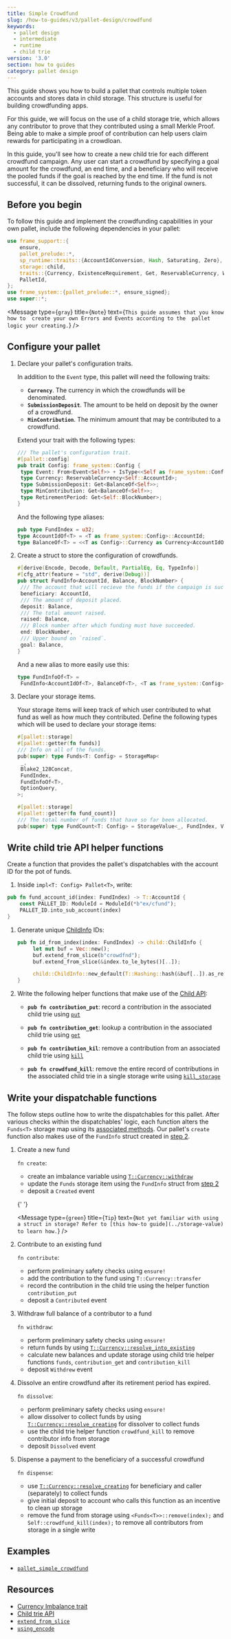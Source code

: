 ```yaml
---
title: Simple Crowdfund
slug: /how-to-guides/v3/pallet-design/crowdfund
keywords:
  - pallet design
  - intermediate
  - runtime
  - child trie
version: '3.0'
section: how to guides
category: pallet design
---
```


This guide shows you how to build a pallet that controls multiple token accounts and stores data in child storage. This structure is useful for building crowdfunding apps. 

For this guide, we will focus on the use of a child storage trie, which allows any contributor to prove that they contributed using a small Merkle Proof.
Being able to make a simple proof of contribution can help users claim rewards for participating in a crowdloan.

In this guide, you'll see how to create a new child trie for each different crowdfund campaign.
Any user can start a crowdfund by specifying a goal amount for the crowdfund, an end time, and a beneficiary who will receive the pooled funds if the goal is reached by the end time.
If the fund is not successful, it can be dissolved, returning funds to the original owners.

## Before you begin

To follow this guide and implement the crowdfunding capabilities in your own pallet, include the following dependencies in your pallet:
            
```rust
use frame_support::{
	ensure,
	pallet_prelude::*,
	sp_runtime::traits::{AccountIdConversion, Hash, Saturating, Zero},
	storage::child,
	traits::{Currency, ExistenceRequirement, Get, ReservableCurrency, WithdrawReasons},
	PalletId,
};
use frame_system::{pallet_prelude::*, ensure_signed};
use super::*;
```        

<Message
  type={`gray`}
  title={`Note`}
  text={`This guide assumes that you know how to 
  create your own Errors and Events according to the 
  pallet logic your creating.`}
/>

## Configure your pallet

1. Declare your pallet's configuration traits.

   In addition to the `Event` type, this pallet will need the following traits:

   - **`Currency`**. The currency in which the crowdfunds will be denominated.
   - **`SubmissionDeposit`**. The amount to be held on deposit by the owner of a crowdfund.
   - **`MinContribution`**. The minimum amount that may be contributed to a crowdfund.

   Extend your trait with the following types:

   ```rust
   /// The pallet's configuration trait.
   #[pallet::config]
   pub trait Config: frame_system::Config {
   	type Event: From<Event<Self>> + IsType<<Self as frame_system::Config>::Event>;
   	type Currency: ReservableCurrency<Self::AccountId>;
   	type SubmissionDeposit: Get<BalanceOf<Self>>;
   	type MinContribution: Get<BalanceOf<Self>>;
   	type RetirementPeriod: Get<Self::BlockNumber>;
   }
   ```

   And the following type aliases:

   ```rust
   pub type FundIndex = u32;
   type AccountIdOf<T> = <T as frame_system::Config>::AccountId;
   type BalanceOf<T> = <<T as Config>::Currency as Currency<AccountIdOf<T>>>::Balance;
   ```

1. Create a struct to store the configuration of crowdfunds.

   ```rust
   #[derive(Encode, Decode, Default, PartialEq, Eq, TypeInfo)]
   #[cfg_attr(feature = "std", derive(Debug))]
   pub struct FundInfo<AccountId, Balance, BlockNumber> {
   	/// The account that will recieve the funds if the campaign is successful.
   	beneficiary: AccountId,
   	/// The amount of deposit placed.
   	deposit: Balance,
   	/// The total amount raised.
   	raised: Balance,
   	/// Block number after which funding must have succeeded.
   	end: BlockNumber,
   	/// Upper bound on `raised`.
   	goal: Balance,
   }
   ```

   And a new alias to more easily use this:

   ```rust
   type FundInfoOf<T> =
   	FundInfo<AccountIdOf<T>, BalanceOf<T>, <T as frame_system::Config>::BlockNumber>;
   ```

1. Declare your storage items.

   Your storage items will keep track of which user contributed to what fund as well as how much they contributed. Define the following types which will be used to declare your storage items:

   ```rust
   #[pallet::storage]
   #[pallet::getter(fn funds)]
   /// Info on all of the funds.
   pub(super) type Funds<T: Config> = StorageMap<
   	_,
   	Blake2_128Concat,
   	FundIndex,
   	FundInfoOf<T>,
   	OptionQuery,
   >;

   #[pallet::storage]
   #[pallet::getter(fn fund_count)]
   /// The total number of funds that have so far been allocated.
   pub(super) type FundCount<T: Config> = StorageValue<_, FundIndex, ValueQuery>;
   ```

## Write child trie API helper functions

Create a function that provides the pallet's dispatchables with the account ID for the pot of funds.

1. Inside `impl<T: Config> Pallet<T>`, write:

```rust
pub fn fund_account_id(index: FundIndex) -> T::AccountId {
	const PALLET_ID: ModuleId = ModuleId(*b"ex/cfund");
	PALLET_ID.into_sub_account(index)
}
```

1. Generate unique [ChildInfo][childinfo-rustdocs] IDs:

   ```rust
   pub fn id_from_index(index: FundIndex) -> child::ChildInfo {
   		let mut buf = Vec::new();
   		buf.extend_from_slice(b"crowdfnd");
   		buf.extend_from_slice(&index.to_le_bytes()[..]);

   		child::ChildInfo::new_default(T::Hashing::hash(&buf[..]).as_ref())
   }
   ```

1. Write the following helper functions that make use of the [Child API][child-api-rustdocs]:

   - **`pub fn contribution_put`**: record a contribution in the associated child trie using [`put`][child-api-put-rustdocs]

   - **`pub fn contribution_get`**: lookup a contribution in the associated child trie using [`get`][child-api-get-rustdocs]

   - **`pub fn contribution_kil`**: remove a contribution from an associated child trie using [`kill`][child-api-kill-rustdocs]

   - **`pub fn crowdfund_kill`**: remove the entire record of contributions in the associated child trie in a single storage write using [`kill_storage`][child-api-killstorage-rustdocs]

## Write your dispatchable functions

The follow steps outline how to write the dispatchables for this pallet. After various checks within the dispatchables' logic, each function alters the `Funds<T>` storage map using
its [associated methods][storage-map-rustdocs]. Our pallet's `create` function also makes use of the `FundInfo` struct created in [step 2](#2-create-a-custom-metadata-struct).

1. Create a new fund

   `fn create`:

   - create an imbalance variable using [`T::Currency::withdraw`][imb-var-rustdocs]
   - update the `Funds` storage item using the `FundInfo` struct from [step 2](#2-create-a-custom-metadata-struct)
   - deposit a `Created` event

   {' '}

   <Message
     type={`green`}
     title={`Tip`}
     text={`Not yet familiar with using a struct in storage? Refer to [this how-to guide](../storage-value) to learn how.`}
   />

1. Contribute to an existing fund

   `fn contribute`:

   - perform preliminary safety checks using `ensure!`
   - add the contribution to the fund using `T::Currency::transfer`
   - record the contribution in the child trie using the helper function `contribution_put`
   - deposit a `Contributed` event

1. Withdraw full balance of a contributor to a fund

   `fn withdraw`:

   - perform preliminary safety checks using `ensure!`
   - return funds by using [`T::Currency::resolve_into_existing`][resolve-into-existing-rustdocs]
   - calculate new balances and update storage using child trie helper functions `funds`, `contribution_get` and `contribution_kill`
   - deposit `Withdrew` event

1. Dissolve an entire crowdfund after its retirement period has expired.

   `fn dissolve`:

   - perform preliminary safety checks using `ensure!`
   - allow dissolver to collect funds by using [`T::Currency::resolve_creating`][resolve-creating-rustdocs] for dissolver to collect funds
   - use the child trie helper function `crowdfund_kill` to remove contributor info from storage
   - deposit `Dissolved` event

1. Dispense a payment to the beneficiary of a successful crowdfund

   `fn dispense`:

   - use [`T::Currency::resolve_creating`][resolve-creating-rustdocs] for beneficiary and caller (separately) to collect funds
   - give initial deposit to account who calls this function as an incentive to clean up storage
   - remove the fund from storage using `<Funds<T>>::remove(index);` and `Self::crowdfund_kill(index);` to remove all contributors from storage in a single write

## Examples

- [`pallet_simple_crowdfund`](https://github.com/substrate-developer-hub/substrate-how-to-guides/blob/main/example-code/template-node/pallets/simple-crowdfund/src/lib.rs#L1)

## Resources

- [Currency Imbalance trait](/rustdocs/latest/frame_support/traits/trait.Imbalance.html)
- [Child trie API][child-api-rustdocs]
- [`extend_from_slice`](/rustdocs/latest/frame_support/dispatch/struct.Vec.html#method.extend_from_slice)
- [`using_encode`](/rustdocs/latest/frame_support/pallet_prelude/trait.Encode.html#method.using_encoded)

[storage-value-struct-htg]: /storage-value-struct
[storage-map-rustdocs]: /rustdocs/latest/frame_support/pallet_prelude/struct.StorageMap.html
[imb-var-rustdocs]: /rustdocs/latest/frame_support/traits/trait.Currency.html#tymethod.withdraw
[resolve-into-existing-rustdocs]: /rustdocs/latest/frame_support/traits/trait.Currency.html#method.resolve_into_existing
[resolve-creating-rustdocs]: /rustdocs/latest/frame_support/traits/tokens/currency/trait.Currency.html#method.resolve_creating
[childinfo-rustdocs]: /rustdocs/latest/frame_support/storage/child/enum.ChildInfo.html
[child-api-rustdocs]: /rustdocs/latest/frame_support/storage/child/index.html#functions
[child-api-put-rustdocs]: /rustdocs/latest/frame_support/storage/child/fn.put.html
[child-api-get-rustdocs]: /rustdocs/latest/frame_support/storage/child/fn.get_or_default.html
[child-api-kill-rustdocs]: /rustdocs/latest/frame_support/storage/child/fn.kill.html
[child-api-killstorage-rustdocs]: /rustdocs/latest/frame_support/storage/child/fn.kill_storage.html
